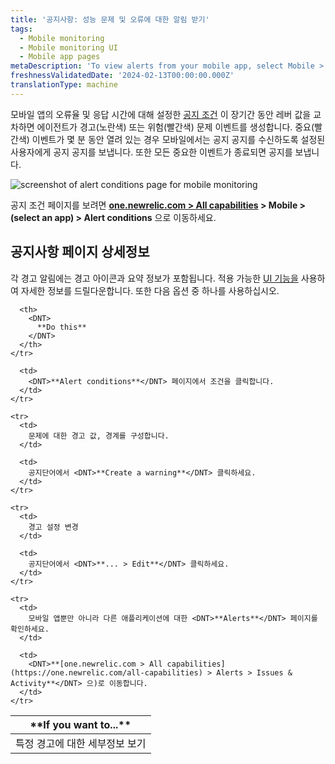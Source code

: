 ```yaml
---
title: '공지사항: 성능 문제 및 오류에 대한 알림 받기'
tags:
  - Mobile monitoring
  - Mobile monitoring UI
  - Mobile app pages
metaDescription: 'To view alerts from your mobile app, select Mobile > (select an app) > App > Alerts.'
freshnessValidatedDate: '2024-02-13T00:00:00.000Z'
translationType: machine
---
```



모바일 앱의 오류율 및 응답 시간에 대해 설정한 [공지 조건](/docs/mobile-apps/alert-settings) 이 장기간 동안 레버 값을 교차하면 <InlinePopover type="mobile"/>에이전트가 경고(노란색) 또는 위험(빨간색) 문제 이벤트를 생성합니다. 중요(빨간색) 이벤트가 몇 분 동안 열려 있는 경우 모바일에서는 공지 공지를 수신하도록 설정된 사용자에게 공지 공지를 보냅니다. 또한 모든 중요한 이벤트가 종료되면 공지를 보냅니다.

<img
  title="alert conditions page "
  alt="screenshot of alert conditions page for mobile monitoring"
  src={mobileAlertConditionsPage}
/>

공지 조건 페이지를 보려면 <DNT>**[one.newrelic.com > All capabilities](https://one.newrelic.com/all-capabilities) > Mobile > (select an app) > Alert conditions**</DNT> 으로 이동하세요.

## 공지사항 페이지 상세정보

각 경고 알림에는 경고 아이콘과 요약 정보가 포함됩니다. 적용 가능한 [UI 기능을](/docs/new-relic-solutions/new-relic-one/introduction-new-relic-platform) 사용하여 자세한 정보를 드릴다운합니다. 또한 다음 옵션 중 하나를 사용하십시오.

<table>
  <thead>
    <tr>
      <th width={200}>
        <DNT>
          **If you want to...**
        </DNT>
      </th>

      <th>
        <DNT>
          **Do this**
        </DNT>
      </th>
    </tr>
  </thead>

  <tbody>
    <tr>
      <td>
        특정 경고에 대한 세부정보 보기
      </td>

      <td>
        <DNT>**Alert conditions**</DNT> 페이지에서 조건을 클릭합니다.
      </td>
    </tr>

    <tr>
      <td>
        문제에 대한 경고 값, 경계를 구성합니다.
      </td>

      <td>
        공지단어에서 <DNT>**Create a warning**</DNT> 클릭하세요.
      </td>
    </tr>

    <tr>
      <td>
        경고 설정 변경
      </td>

      <td>
        공지단어에서 <DNT>**... > Edit**</DNT> 클릭하세요.
      </td>
    </tr>

    <tr>
      <td>
        모바일 앱뿐만 아니라 다른 애플리케이션에 대한 <DNT>**Alerts**</DNT> 페이지를 확인하세요.
      </td>

      <td>
        <DNT>**[one.newrelic.com > All capabilities](https://one.newrelic.com/all-capabilities) > Alerts > Issues & Activity**</DNT> 으)로 이동합니다.
      </td>
    </tr>
  </tbody>
</table>